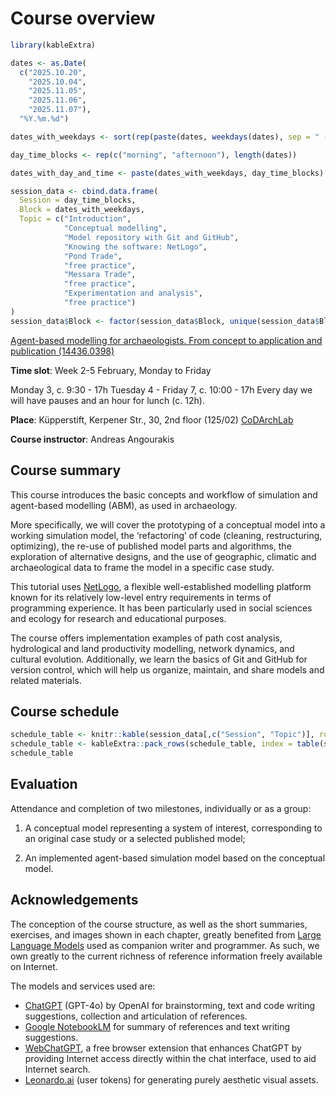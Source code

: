 # Course overview {.unnumbered}

```r
library(kableExtra)
```

```r
dates <- as.Date(
  c("2025.10.20", 
    "2025.10.04", 
    "2025.11.05", 
    "2025.11.06", 
    "2025.11.07"),
  "%Y.%m.%d")

dates_with_weekdays <- sort(rep(paste(dates, weekdays(dates), sep = " - "), 2))

day_time_blocks <- rep(c("morning", "afternoon"), length(dates))

dates_with_day_and_time <- paste(dates_with_weekdays, day_time_blocks)

session_data <- cbind.data.frame(
  Session = day_time_blocks,
  Block = dates_with_weekdays,
  Topic = c("Introduction",
            "Conceptual modelling",
            "Model repository with Git and GitHub",
            "Knowing the software: NetLogo",
            "Pond Trade",
            "free practice",
            "Messara Trade",
            "free practice",
            "Experimentation and analysis",
            "free practice")
)
session_data$Block <- factor(session_data$Block, unique(session_data$Block))
```

[Agent-based modelling for archaeologists. From concept to application and publication (14436.0398)](https://vvz.ruhr-uni-bochum.de/campus/all/event.asp?gguid=0xE2AAF8DAB10F4972B8854C6EDC49A4DD&from=&tabID=1&tguid=0x5980070F0C7A42899012ACFE7660AC4B&objgguid=NEW&lang=de)

**Time slot**: Week 2-5 February, Monday to Friday

Monday 3, c. 9:30 - 17h
Tuesday 4 - Friday 7, c. 10:00 - 17h
Every day we will have pauses and an hour for lunch (c.
12h).

**Place**: Küpperstift, Kerpener Str., 30, 2nd floor (125/02) [CoDArchLab](https://archaeologie.phil-fak.uni-koeln.de/institut/fachgebiete/archaeoinformatik/codarchlab)

**Course instructor**: Andreas Angourakis

## **Course summary**

This course introduces the basic concepts and workflow of simulation and agent-based modelling (ABM), as used in archaeology.

More specifically, we will cover the prototyping of a conceptual model into a working simulation model, the 'refactoring' of code (cleaning, restructuring, optimizing), the re-use of published model parts and algorithms, the exploration of alternative designs, and the use of geographic, climatic and archaeological data to frame the model in a specific case study.

This tutorial uses [NetLogo](https://ccl.northwestern.edu/netlogo/), a flexible well-established modelling platform known for its relatively low-level entry requirements in terms of programming experience. It has been particularly used in social sciences and ecology for research and educational purposes.

The course offers implementation examples of path cost analysis, hydrological and land productivity modelling, network dynamics, and cultural evolution. Additionally, we learn the basics of Git and GitHub for version control, which will help us organize, maintain, and share models and related materials.

## **Course schedule**

```r
schedule_table <- knitr::kable(session_data[,c("Session", "Topic")], row.names = TRUE)
schedule_table <- kableExtra::pack_rows(schedule_table, index = table(session_data$Block), background = "#a9a9a9")
schedule_table
```

## **Evaluation**

Attendance and completion of two milestones, individually or as a group:

1. A conceptual model representing a system of interest, corresponding to an original case study or a selected published model;

2. An implemented agent-based simulation model based on the conceptual model. 

## Acknowledgements

The conception of the course structure, as well as the short summaries, exercises, and images shown in each chapter, greatly benefited from [Large Language Models](https://en.wikipedia.org/wiki/Large_language_model) used as companion writer and programmer. As such, we own greatly to the current richness of reference information freely available on Internet.

The models and services used are:

- [ChatGPT](https://chatgpt.com/) (GPT-4o) by OpenAI for brainstorming, text and code writing suggestions, collection and articulation of references.  
- [Google NotebookLM](https://notebooklm.google/) for summary of references and text writing suggestions.
- [WebChatGPT](https://tools.zmo.ai/webchatgpt), a free browser extension that enhances ChatGPT by providing Internet access directly within the chat interface, used to aid Internet search.
- [Leonardo.ai](https://app.leonardo.ai/) (user tokens) for generating purely aesthetic visual assets.
